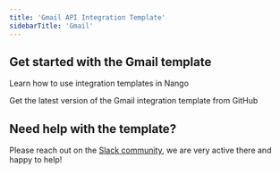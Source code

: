 ```yaml
---
title: 'Gmail API Integration Template'
sidebarTitle: 'Gmail'
---
```


## Get started with the Gmail template

<Card title="How to use integration templates"
      href="/integration-templates/overview#how-to-use-integration-templates"
      icon="book-open">
    Learn how to use integration templates in Nango
</Card>

<Card title="Get the Gmail template"
      href="https://github.com/NangoHQ/nango/tree/master/integration-templates/gmail"
      icon="github">
    Get the latest version of the Gmail integration template from GitHub
</Card>

## Need help with the template?
Please reach out on the [Slack community](https://nango.dev/slack), we are very active there and happy to help!